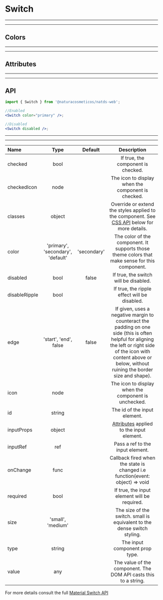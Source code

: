 
# Switch

---

---

## Colors

<Provider theme={themes.natura.light}>
  <ComponentWithLabel componentList={colors} />
</Provider>

---

---

## Attributes

<Provider theme={themes.natura.light}>
  <ComponentWithLabel componentList={attributes} />
</Provider>

---

---

## API

```jsx highlight-line="2"
import { Switch } from '@naturacosmeticos/natds-web';

//Enabled
<Switch color="primary" />;

//Disabled
<Switch disabled />;
```

---

---

| Name          |               Type                |   Default   |                                                                                                      Description                                                                                                       |
| :------------ | :-------------------------------: | :---------: | :--------------------------------------------------------------------------------------------------------------------------------------------------------------------------------------------------------------------: |
| checked       |               bool                |             |                                                                                           If true, the component is checked.                                                                                           |
| checkedIcon   |               node                |             |                                                                                   The icon to display when the component is checked.                                                                                   |
| classes       |              object               |             |                                       Override or extend the styles applied to the component. See [CSS API](https://material-ui.com/pt/api/switch/#css) below for more details.                                        |
| color         | 'primary', 'secondary', 'default' | 'secondary' |                                                             The color of the component. It supports those theme colors that make sense for this component.                                                             |
| disabled      |               bool                |    false    |                                                                                         If true, the switch will be disabled.                                                                                          |
| disableRipple |               bool                |             |                                                                                      If true, the ripple effect will be disabled.                                                                                      |
| edge          |       'start', 'end', false       |    false    | If given, uses a negative margin to counteract the padding on one side (this is often helpful for aligning the left or right side of the icon with content above or below, without ruining the border size and shape). |
| icon          |               node                |             |                                                                                  The icon to display when the component is unchecked.                                                                                  |
| id            |              string               |             |                                                                                              The id of the input element.                                                                                              |
| inputProps    |              object               |             |                                                 [Attributes](https://developer.mozilla.org/en-US/docs/Web/HTML/Element/input#Attributes) applied to the input element.                                                 |
| inputRef      |                ref                |             |                                                                                            Pass a ref to the input element.                                                                                            |
| onChange      |               func                |             |                                                                      Callback fired when the state is changed i.e function(event: object) => void                                                                      |
| required      |               bool                |             |                                                                                      If true, the input element will be required.                                                                                      |
| size          |         'small', 'medium'         |             |                                                                        The size of the switch. small is equivalent to the dense switch styling.                                                                        |
| type          |              string               |             |                                                                                             The input component prop type.                                                                                             |
| value         |                any                |             |                                                                            The value of the component. The DOM API casts this to a string.                                                                             |

For more details consult the full [Material Switch API](https://material-ui.com/api/switches/)
